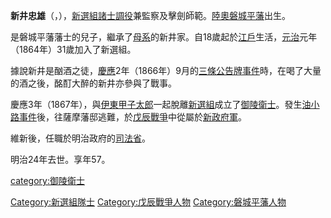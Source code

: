 {{Unreferenced |time=2018-02-06T05:58:05+00:00 }}
'''新井忠雄'''（{{jpn|j=新井 忠雄|hg=あらい ただお|rm=Arai Tadao}}，{{bd|1835年|3月5日（[[天保_(日本)|天保]]六年[[二月七日|二月七日]]）|1891年|2月15日|catIdx=S}}），[[新選組|新選組]][[諸士調役|諸士調役]]兼監察及擊劍師範。[[陸奧|陸奧]][[磐城平藩|磐城平藩]]出生。

是磐城平藩藩士的兒子，繼承了[[母系|母系]]的新井家。自18歲起於[[江戶|江戶]]生活，[[元治|元治]]元年（1864年）31歲加入了新選組。

據說新井是酗酒之徒，[[慶應|慶應]]2年（1866年）9月的[[三條公告牌事件|三條公告牌事件]]時，在喝了大量的酒之後，酩酊大醉的新井亦參與了戰事。

慶應3年（1867年），與[[伊東甲子太郎|伊東甲子太郎]]一起脫離[[新選組|新選組]]成立了[[御陵衛士|御陵衛士]]。發生[[油小路事件|油小路事件]]後，往薩摩藩邸逃難，於[[戊辰戰爭|戊辰戰爭]]中從屬於[[新政府軍|新政府軍]]。

維新後，任職於明治政府的[[司法省|司法省]]。

明治24年去世。享年57。

[[category:御陵衛士|category:御陵衛士]]
[[Category:新選組隊士|Category:新選組隊士]]
[[Category:戊辰戰爭人物|Category:戊辰戰爭人物]]
[[Category:磐城平藩人物|Category:磐城平藩人物]]